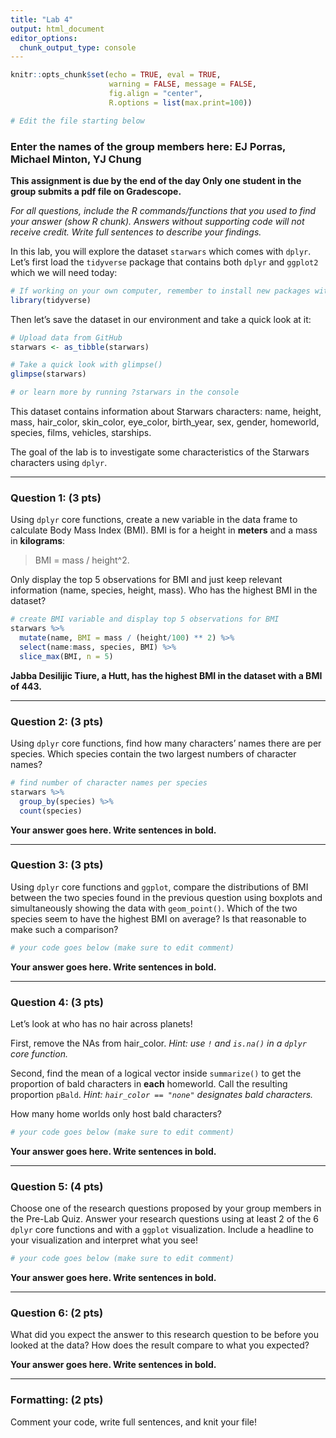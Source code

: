 ```yaml
---
title: "Lab 4"
output: html_document
editor_options: 
  chunk_output_type: console
---
```


```r
knitr::opts_chunk$set(echo = TRUE, eval = TRUE,  
                      warning = FALSE, message = FALSE, 
                      fig.align = "center",
                      R.options = list(max.print=100))

# Edit the file starting below
```

### Enter the names of the group members here: EJ Porras, Michael Minton, YJ Chung

**This assignment is due by the end of the day Only one student in the group submits a pdf file on Gradescope.**

*For all questions, include the R commands/functions that you used to find your answer (show R chunk). Answers without supporting code will not receive credit. Write full sentences to describe your findings.*

In this lab, you will explore the dataset `starwars` which comes with `dplyr`. Let's first load the `tidyverse` package that contains both `dplyr` and `ggplot2` which we will need today:

```r
# If working on your own computer, remember to install new packages with install.packages("name") in the console
library(tidyverse)
```

Then let's save the dataset in our environment and take a quick look at it:

```r
# Upload data from GitHub
starwars <- as_tibble(starwars)

# Take a quick look with glimpse() 
glimpse(starwars)

# or learn more by running ?starwars in the console
```

This dataset contains information about Starwars characters: name, height, mass, hair_color, skin_color, eye_color, birth_year, sex, gender, homeworld, species, films, vehicles, starships.

The goal of the lab is to investigate some characteristics of the Starwars characters using `dplyr`.

------------------------------------------------------------------------

### Question 1: (3 pts)

Using `dplyr` core functions, create a new variable in the data frame to calculate Body Mass Index (BMI). BMI is for a height in **meters** and a mass in **kilograms**: 

> BMI = mass / height^2.

Only display the top 5 observations for BMI and just keep relevant information (name, species, height, mass). Who has the highest BMI in the dataset?

```r
# create BMI variable and display top 5 observations for BMI
starwars %>%
  mutate(name, BMI = mass / (height/100) ** 2) %>%
  select(name:mass, species, BMI) %>%
  slice_max(BMI, n = 5)

```

**Jabba Desilijic Tiure, a Hutt, has the highest BMI in the dataset with a BMI of 443.**

------------------------------------------------------------------------

### Question 2: (3 pts)

Using `dplyr` core functions, find how many characters' names there are per species. Which species contain the two largest numbers of character names?

```r
# find number of character names per species
starwars %>%
  group_by(species) %>%
  count(species)
```

**Your answer goes here. Write sentences in bold.**

------------------------------------------------------------------------

### Question 3: (3 pts)

Using `dplyr` core functions and `ggplot`, compare the distributions of BMI between the two species found in the previous question using boxplots and simultaneously showing the data with `geom_point()`. Which of the two species seem to have the highest BMI on average? Is that reasonable to make such a comparison?

```r
# your code goes below (make sure to edit comment)

```

**Your answer goes here. Write sentences in bold.**

------------------------------------------------------------------------

### Question 4: (3 pts)

Let's look at who has no hair across planets! 

First, remove the NAs from hair_color. *Hint: use `!` and `is.na()` in a `dplyr` core function.*

Second, find the mean of a logical vector inside `summarize()` to get the proportion of bald characters in **each** homeworld. Call the resulting proportion `pBald`. *Hint: `hair_color == "none"` designates bald characters.*

How many home worlds only host bald characters?

```r
# your code goes below (make sure to edit comment)

```

**Your answer goes here. Write sentences in bold.**

------------------------------------------------------------------------

### Question 5: (4 pts)

Choose one of the research questions proposed by your group members in the Pre-Lab Quiz. Answer your research questions using at least 2 of the 6 `dplyr` core functions and with a `ggplot` visualization. Include a headline to your visualization and interpret what you see!

```r
# your code goes below (make sure to edit comment)

```

**Your answer goes here. Write sentences in bold.**

------------------------------------------------------------------------

### Question 6: (2 pts)

What did you expect the answer to this research question to be before you looked at the data? How does the result compare to what you expected?

**Your answer goes here. Write sentences in bold.**

------------------------------------------------------------------------

### Formatting: (2 pts)

Comment your code, write full sentences, and knit your file!
